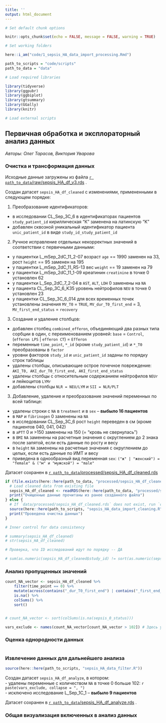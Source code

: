 ```yaml
---
title: ''
output: html_document
---
```


```r
# Set default chunk options

knitr::opts_chunk$set(echo = FALSE, message = FALSE, warning = TRUE)

# Set working folders

here::i_am("code/1_sepsis_HA_data_import_processing.Rmd")

path_to_scripts = "code/scripts"
path_to_data = "data"

# Load required libraries

library(tidyverse)
library(ggpubr)
library(ggbiplot)
library(gtsummary)
library(GGally)
library(knitr)

# Load external scripts

```

## Первичная обработка и эксплораторный анализ данных

*Авторы: Олег Тарасов, Виктория Уварова*  

### Очистка и трансформация  данных

Исходные данные загружены из файла  [`r path_to_data`/raw/sepsis_HA_df_v3.rds](../`r path_to_data`/raw/sepsis_HA_df_v3.rds) .

Создан датасет `sepsis_HA_df_cleaned` с изменениями, примененными в следующем порядке:

1. Преобразование идентификаторов:
  - в исследовании CL_Sep_3C_6 в идентификаторах пациентов `study_patient_id` кириллическая "К" заменена на латинскую "K"  
  - добавлен сквозной уникальный идентификатор пациента `unic_patient_id` в виде `study_id_study_patient_id`  
  
2. Ручное исправление отдельных некорректных значений в соответствии с первичными данными:  
  - у пациентки L_mSep_2dC_11_2-07 возраст `age` == 1990 заменен на 33, рост `height` == 95 заменен на 195  
  - у пациентки L_mSep_2dC_11_R5-13 вес `weight` == 19 заменен на 79  
  - у пациентки L_mSep_2dC_11_1-09 креатинин `creatinine` в точке 0 установлен 62  
  - у пациентки L_Sep_2dC_7_2-04 в `AST`, `ALT`, `LDH` 0 заменены на `NA`  
  - у пациента CL_Sep_3C_6_K35 уровень нейтрофилов `NEU` в точке 0 установлен 23  
  - у пациентки CL_Sep_3C_6_014 для всех временных точек установлены значения `MV_T0` = `TRUE`, `MV_dur_T0_first_end` = 3, `MV_first_end_status` = `recovery`  

3. Создание и удаление столбцов:
  - добавлен столбец `combined_efferon`, объединяющий два разных типа сорбции в один, с переименованием уровней: `base` = `Control`, (`efferon LPS` | `efferon CT`) = `Efferon`  
  - переменные `time_point`, `*_id` (кроме `study_patient_id`) и `*_T0` преобразованы в `factor`  
  - уровни факторов `study_id` и `unic_patient_id` заданы по порядку строк таблицы  
  - удалены столбцы, описывающие острое почечное повреждение: `AKI_T0, AKI_dur_T0_first_end, AKI_first_end_status`  
  - удалены столбцы с относительным содержанием нейтрофилов `NEUr` и лейкоцитов `LYMr`  
  - добавлены столбцы `NLR = NEU/LYM` и `SII = NLR/PLT`  
  
3. Добавление, удаление и преобразование значений переменных по всей таблице:
  - удалены строки с `NA` в `treatment` и в `sex` -- **выбыло 16 пациентов**  
  - в `MAP` и `fibrinogen` 0 заменены на `NA`  
  - в исследовании CL_Sep_3C_6 рост `height` переведен в см (кроме пациентов 040, 041, 042)  
  - в `aPTT` 0 и >150 заменены на 150 (= "кровь не свернулась")  
  - в `BMI` `NA` заменены на расчетные значения c округлением до 2 знака после запятой, если есть данные по росту и весу  
  - в `height` `NA` заменены на расчетные значения c округлением до целых, если есть данные по ИМТ и весу  
  - приведена в однообразный вид переменная `sex`: `("ж" | "женский") = "female" & ("м" и "мужской") = "male"`  

Датасет сохранен в [`r path_to_data`/processed/sepsis_HA_df_cleaned.rds](../`r path_to_data`/processed/sepsis_HA_df_cleaned.rds)  

```r
if (file.exists(here::here(path_to_data, "processed/sepsis_HA_df_cleaned.rds"))) {
  # Load cleaned data from existing file
  sepsis_HA_df_cleaned <- readRDS(here::here(path_to_data, "processed/sepsis_HA_df_cleaned.rds"))
  print("Очищенные данные прочитаны из ранее созданного файла")
} else {
  # If `data/processed/sepsis_HA_df_cleaned.rds` does not exist, run `code/scripts/sepsis_HA_data_import_cleaning.R` for data reading and primary processing
  source(here::here(path_to_scripts, "sepsis_HA_data_import_cleaning.R"))  
  print("Проведена очистка данных")
}

```
```r
# Inner control for data consistency

# summary(sepsis_HA_df_cleaned)
# str(sepsis_HA_df_cleaned)

# Проверка, что ID исследований идут по порядку -- ДА

# sum(as.numeric(sepsis_HA_df_cleaned$study_id) != sort(as.numeric(sepsis_HA_df_cleaned$study_id)))

```


### Анализ пропущенных значений

```r
count_NA_vector <- sepsis_HA_df_cleaned %>%
    filter(time_point == 0) %>%
    mutate(across(contains("_dur_T0_first_end") | contains("_first_end_status"), function(x) tidyr::replace_na(as.character(x), "ND") )) %>% 
    is.na() %>%
    colSums() %>%
    sort()


# count_NA_vector <- sort(colSums(is.na(sepsis_0_status)))

vars_exclude <- names(count_NA_vector[count_NA_vector > 102]) # Здесь устанавливаем порог отсечки по количеству `NA` в точке 0
```

### Оценка однородности данных

```r
```

### Извлечение данных для дальнейшего анализа

```r
source(here::here(path_to_scripts, "sepsis_HA_data_filter.R"))
```

Создан датасет `sepsis_HA_df_analyze`, в котором:   
- удалены переменные с количеством `NA` в точке 0 больше 102: `r paste(vars_exclude, collapse = ", ")`  
- исключено исследование L_Sep_1C_1 -- **выбыло 9 пациентов**

Датасет сохранен в [`r path_to_data`/sepsis_HA_df_analyze.rds](../`r path_to_data`/sepsis_HA_df_analyze.rds) .

### Общая визуализация включенных в анализ данных

```r
```


